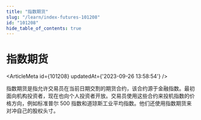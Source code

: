 ```yaml
---
title: "指数期货"
slug: "/learn/index-futures-101208"
id: "101208"
hide_table_of_contents: true
---
```



# 指数期货

<ArticleMeta id={101208} updatedAt={'2023-09-26 13:58:54'} />
<div className='border-solid border-b border-t-0 my-4 border-[var(--ifm-color-gray-300)]' />

指数期货是指允许交易员在当前日期交割的期货合约，该合约源于金融指数。最初面向机构投资者，现在也向个人投资者开放。交易员使用这些合约来投机指数的价格方向，例如标准普尔 500 指数和道琼斯工业平均指数。他们还使用指数期货来对冲自己的股权头寸。
